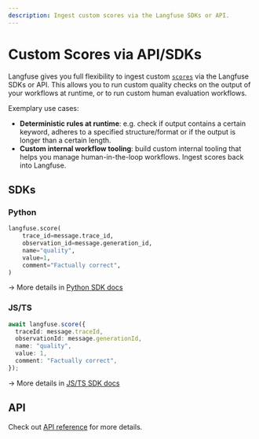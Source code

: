 ```yaml
---
description: Ingest custom scores via the Langfuse SDKs or API.
---
```


# Custom Scores via API/SDKs

Langfuse gives you full flexibility to ingest custom [`scores`](/docs/scores) via the Langfuse SDKs or API. This allows you to run custom quality checks on the output of your workflows at runtime, or to run custom human evaluation workflows.

Exemplary use cases:

- **Deterministic rules at runtime**: e.g. check if output contains a certain keyword, adheres to a specified structure/format or if the output is longer than a certain length.
- **Custom internal workflow tooling**: build custom internal tooling that helps you manage human-in-the-loop workflows. Ingest scores back into Langfuse.

## SDKs

### Python

```python
langfuse.score(
    trace_id=message.trace_id,
    observation_id=message.generation_id,
    name="quality",
    value=1,
    comment="Factually correct",
)
```

→ More details in [Python SDK docs](/docs/sdk/python)

### JS/TS

```typescript
await langfuse.score({
  traceId: message.traceId,
  observationId: message.generationId,
  name: "quality",
  value: 1,
  comment: "Factually correct",
});
```

→ More details in [JS/TS SDK docs](/docs/sdk/typescript#score)

## API

Check out [API reference](/docs/api) for more details.
